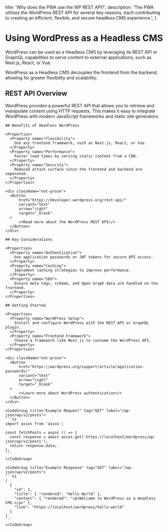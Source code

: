 
  title: 'Why does the PWA use the WP REST API?',
  description:
    'The PWA utilizes the WordPress REST API for several key reasons, each contributing to creating an efficient, flexible, and secure headless CMS experience.',
}

<HeroPattern />

# Using WordPress as a Headless CMS

WordPress can be used as a Headless CMS by leveraging its REST API or GraphQL capabilities to serve content to external applications, such as Next.js, React, or Vue.

<Note>WordPress as a Headless CMS decouples the frontend from the backend, allowing for greater flexibility and scalability.</Note>

## REST API Overview

<Row>
  <Col>
    WordPress provides a powerful REST API that allows you to retrieve and manipulate content using HTTP requests. This makes it easy to integrate WordPress with modern JavaScript frameworks and static site generators.

    ## Benefits of Headless WordPress

    <Properties>
      <Property name="Flexibility">
        Use any frontend framework, such as Next.js, React, or Vue.
      </Property>
      <Property name="Performance">
        Faster load times by serving static content from a CDN.
      </Property>
      <Property name="Security">
        Reduced attack surface since the frontend and backend are separated.
      </Property>
    </Properties>

    <div className="not-prose">
      <Button
          href="https://developer.wordpress.org/rest-api/"
          variant="text"
          arrow="right"
          target="_blank"
      >
          <>Read more about the WordPress REST API</>
      </Button>
    </div>

    ## Key Considerations

    <Properties>
      <Property name="Authentication">
        Use application passwords or JWT tokens for secure API access.
      </Property>
      <Property name="Caching">
        Implement caching strategies to improve performance.
      </Property>
      <Property name="SEO">
        Ensure meta tags, schema, and Open Graph data are handled on the frontend.
      </Property>
    </Properties>

    ## Getting Started

    <Properties>
      <Property name="WordPress Setup">
        Install and configure WordPress with the REST API or GraphQL plugin.
      </Property>
      <Property name="Frontend Framework">
        Choose a framework like Next.js to consume the WordPress API.
      </Property>
    </Properties>

    <div className="not-prose">
      <Button
          href="https://wordpress.org/support/article/application-passwords/"
          variant="text"
          arrow="right"
          target="_blank"
      >
          <>Learn more about WordPress authentication</>
      </Button>
    </div>

  </Col>
  <Col>

    <CodeGroup title="Example Request" tag="GET" label="/wp-json/wp/v2/posts">
    ```ts
    import axios from 'axios';

    const fetchPosts = async () => {
      const response = await axios.get('https://localhost/wordpress/wp-json/wp/v2/posts');
      return response.data;
    };
    ```
    </CodeGroup>

    <CodeGroup title="Example Response" tag="GET" label="/wp-json/wp/v2/posts">
    ```ts
    [
      {
        "id": 1,
        "title": { "rendered": "Hello World" },
        "content": { "rendered": "<p>Welcome to WordPress as a Headless CMS.</p>" },
        "link": "https://localhost/wordpress/hello-world"
      }
    ]
    ```
    </CodeGroup>
  </Col>
</Row>